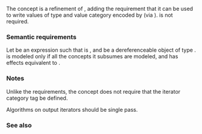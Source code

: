 {{cpp/title|output_iterator}}
{{cpp/iterator/navbar}}
{{dcl begin}}
{{dcl header|iterator}}
{{dcl|since=c++20|1=
template&lt; class I, class T &gt;
    concept output_iterator =
        std::input_or_output_iterator&lt;I&gt; &amp;&amp;
        std::indirectly_writable&lt;I, T&gt; &amp;&amp;
        requires(I i, T&amp;&amp; t) {
            *i++ = std::forward&lt;T&gt;(t); /* not required to be equality-preserving */
        };
}}
{{dcl end}}

The {{tt|output_iterator}} concept is a refinement of {{lconcept|input_or_output_iterator}}, adding the requirement that it can be used to write values of type and value category encoded by {{tt|T}} (via {{lconcept|indirectly_writable}}). {{lconcept|equality_comparable}} is not required.

===Semantic requirements===
Let {{tt|E}} be an expression such that {{c|decltype((E))}} is {{tt|T}}, and {{tt|i}} be a dereferenceable object of type {{tt|I}}. {{co|std::output_iterator&lt;I, T&gt;}} is modeled only if all the concepts it subsumes are modeled, and {{c|1=*i++ = E;}} has effects equivalent to {{c|1=*i = E; ++i;}}.

{{cpp/concepts/equality preservation|skip-requires=yes}}

===Notes===
Unlike the {{named req|OutputIterator}} requirements, the {{tt|output_iterator}} concept does not require that the iterator category tag be defined. 

Algorithms on output iterators should be single pass.

===See also===
{{dsc begin}}
{{dsc inc|cpp/iterator/dsc input_or_output_iterator}}
{{dsc end}}

{{langlinks|de|es|ja|ru|zh}}
